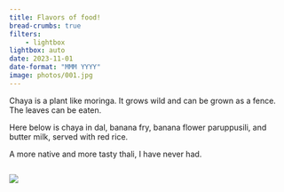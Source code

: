```yaml
---
title: Flavors of food!
bread-crumbs: true
filters:
    - lightbox
lightbox: auto
date: 2023-11-01
date-format: "MMM YYYY"
image: photos/001.jpg
---
```


Chaya is a plant like moringa. It grows wild and can be grown as a fence. The leaves can be eaten. 

Here below is chaya in dal, banana fry, banana flower paruppusili, and butter milk, served with red rice. 

A more native and more tasty thali, I have never had.

::: {style="display: grid;grid-template-columns: repeat(auto-fill, minmax(250px, 1fr));grid-gap: 1em;"}


![](photos/001.jpg){group="my-gallery"}

:::
